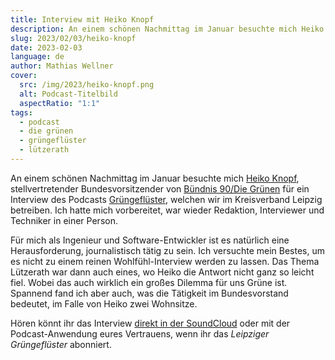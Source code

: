 ```yaml
---
title: Interview mit Heiko Knopf
description: An einem schönen Nachmittag im Januar besuchte mich Heiko Knopf, stellvertretender Bundesvorsitzender von Bündnis 90/Die Grünen für ein Interview des Podcasts Grüngeflüster, welchen wir im Kreisverband Leipzig betreiben. Ich hatte mich vorbereitet, war wieder Redaktion, Interviewer und Techniker in einer Person.
slug: 2023/02/03/heiko-knopf
date: 2023-02-03
language: de
author: Mathias Wellner
cover:
  src: /img/2023/heiko-knopf.png
  alt: Podcast-Titelbild
  aspectRatio: "1:1"
tags:
  - podcast
  - die grünen
  - grüngeflüster
  - lützerath
---
```



<ResponsiveImage
  src="/img/2023/heiko-knopf.png"
  alt="Heiko Knopf"
  aspectRatio="1:1"
/>

An einem schönen Nachmittag im Januar besuchte mich [Heiko Knopf](https://www.gruene.de/leute/heiko-knopf), stellvertretender Bundesvorsitzender von [Bündnis 90/Die Grünen](https://www.gruene.de/) für ein Interview des Podcasts [Grüngeflüster](https://soundcloud.com/leipziger-gruengefluester), welchen wir im Kreisverband Leipzig betreiben. Ich hatte mich vorbereitet, war wieder Redaktion, Interviewer und Techniker in einer Person.

Für mich als Ingenieur und Software-Entwickler ist es natürlich eine Herausforderung, journalistisch tätig zu sein. Ich versuchte mein Bestes, um es nicht zu einem reinen Wohlfühl-Interview werden zu lassen. Das Thema Lützerath war dann auch eines, wo Heiko die Antwort nicht ganz so leicht fiel. Wobei das auch wirklich ein großes Dilemma für uns Grüne ist. Spannend fand ich aber auch, was die Tätigkeit im Bundesvorstand bedeutet, im Falle von Heiko zwei Wohnsitze.

Hören könnt ihr das Interview [direkt in der SoundCloud](https://soundcloud.com/leipziger-gruengefluester/folge-9-interview-mit-heiko-knopf) oder mit der Podcast-Anwendung eures Vertrauens, wenn ihr das _Leipziger Grüngeflüster_ abonniert.
